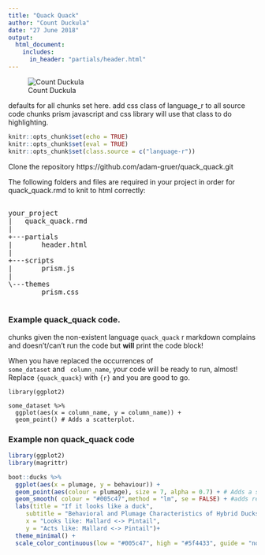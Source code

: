 ```yaml
---
title: "Quack Quack"
author: "Count Duckula"
date: "27 June 2018"
output:
  html_document:
    includes:
      in_header: "partials/header.html"
---
```


![Count Duckula](img/duckula.png "the great count duckula")


defaults for all chunks set here.
add css class of language_r to all source code chunks
prism javascript and css library will use that class to do highlighting.

```r
knitr::opts_chunk$set(echo = TRUE)
knitr::opts_chunk$set(eval = TRUE)
knitr::opts_chunk$set(class.source = c("language-r"))
```
Clone the repository https://github.com/adam-gruer/quack_quack.git

The following folders and files are required in your project
in order for quack_quack.rmd to knit to html correctly:


  <pre>
 
your_project
|   quack_quack.rmd
|   
+---partials
|       header.html
|       
+---scripts
|       prism.js
|       
\---themes
        prism.css
   </pre>

        



### Example quack_quack code.

chunks given the non-existent language <code>quack_quack</code>
r markdown complains and doesn't/can't run the code but **will** print the code
block!

When you have replaced the occurrences of <code class="language-r">
<span class=".token.dataset">some_dataset</span></code> and <code class="language-r">
<span class=".token.dataset">column_name</span></code>, your code will be ready to run, almost! Replace <code>{quack_quack}</code> with <code>{r}</code> and you are good to go.

```quack_quack
library(ggplot2)

some_dataset %>%  
  ggplot(aes(x = column_name, y = column_name)) +
  geom_point() # Adds a scatterplot.

```



### Example non quack_quack code

```r
library(ggplot2)
library(magrittr)

boot::ducks %>%  
  ggplot(aes(x = plumage, y = behaviour)) +
  geom_point(aes(colour = plumage), size = 7, alpha = 0.7) + # Adds a scatterplot.
  geom_smooth( colour = "#005c47",method = "lm", se = FALSE) + #adds regression line
  labs(title = "If it looks like a duck",
     subtitle = "Behavioral and Plumage Characteristics of Hybrid Ducks",
     x = "Looks like: Mallard <-> Pintail",
     y = "Acts like: Mallard <-> Pintail")+
  theme_minimal() +
  scale_color_continuous(low = "#005c47", high = "#5f4433", guide = "none")

```


